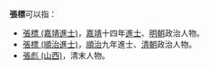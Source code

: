 '''張標'''可以指：
* [[張標_(嘉靖進士)|張標 (嘉靖進士)]]，[[嘉靖|嘉靖]]十四年[[進士|進士]]、[[明朝|明朝]]政治人物。
* [[張標_(順治進士)|張標 (順治進士)]]，[[順治|順治]]九年進士、[[清朝|清朝]]政治人物。
* [[張彪_(山西)|張彪 (山西)]]，清末人物。

{{disambig|cat=二字張姓人名消歧義|biao}}